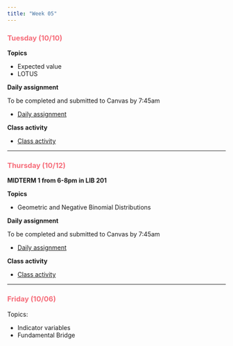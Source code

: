 ```yaml
---
title: "Week 05"
---
```


::: {style="color: #F66D7A"}
### Tuesday (10/10)
:::

**Topics**

-   Expected value
-   LOTUS

**Daily assignment**

To be completed and submitted to Canvas by 7:45am

-   [Daily assignment](daily/DA_12.pdf)

**Class activity**

-   [Class activity](class/CA_12.pdf)

------------------------------------------------------------------------

::: {style="color: #F66D7A"}
### Thursday (10/12)
:::

**MIDTERM 1 from 6-8pm in LIB 201**

**Topics**

-   Geometric and Negative Binomial Distributions

**Daily assignment**

To be completed and submitted to Canvas by 7:45am

-   [Daily assignment](daily/DA_13.pdf)

**Class activity**

-   [Class activity](class/CA_13.pdf)

------------------------------------------------------------------------

::: {style="color: #F66D7A"}
### Friday (10/06)
:::

Topics:

-   Indicator variables
-   Fundamental Bridge
